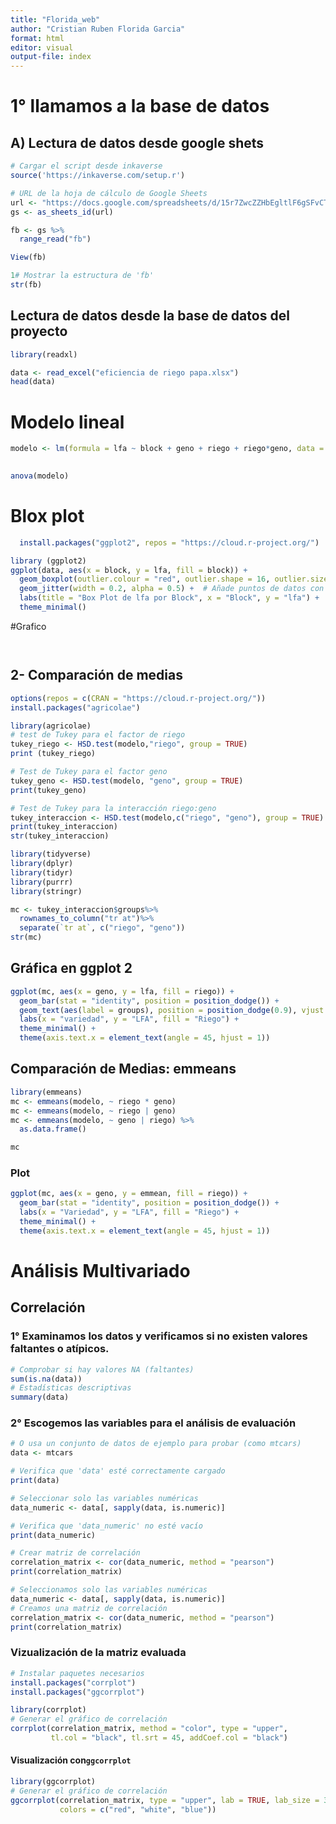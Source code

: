 ```yaml
---
title: "Florida_web"
author: "Cristian Ruben Florida Garcia"
format: html
editor: visual
output-file: index
---
```


# 1° llamamos a la base de datos

## A) Lectura de datos desde google shets

```r
# Cargar el script desde inkaverse
source('https://inkaverse.com/setup.r')

# URL de la hoja de cálculo de Google Sheets
url <- "https://docs.google.com/spreadsheets/d/15r7ZwcZZHbEgltlF6gSFvCTFA-CFzVBWwg3mFlRyKPs/edit?gid=172957346#gid=172957346"
gs <- as_sheets_id(url)

fb <- gs %>%
  range_read("fb")

View(fb)

1# Mostrar la estructura de 'fb'
str(fb)

```

## Lectura de datos desde la base de datos del proyecto

```r
library(readxl)

data <- read_excel("eficiencia de riego papa.xlsx")
head(data)
```

# Modelo lineal

```r
modelo <- lm(formula = lfa ~ block + geno + riego + riego*geno, data = data)
 

anova(modelo)

```

# Blox plot

```r
  install.packages("ggplot2", repos = "https://cloud.r-project.org/")

library (ggplot2)
ggplot(data, aes(x = block, y = lfa, fill = block)) +
  geom_boxplot(outlier.colour = "red", outlier.shape = 16, outlier.size = 2) +  # Personaliza los outliers
  geom_jitter(width = 0.2, alpha = 0.5) +  # Añade puntos de datos con un poco de dispersión
  labs(title = "Box Plot de lfa por Block", x = "Block", y = "lfa") +
  theme_minimal()

```

#Grafico

```r

```

```r

```

## 2- Comparación de medias

```r
options(repos = c(CRAN = "https://cloud.r-project.org/"))
install.packages("agricolae")
```

```r
library(agricolae)
# test de Tukey para el factor de riego
tukey_riego <- HSD.test(modelo,"riego", group = TRUE)
print (tukey_riego)
```

```r
# Test de Tukey para el factor geno
tukey_geno <- HSD.test(modelo, "geno", group = TRUE)
print(tukey_geno)
```

```r
# Test de Tukey para la interacción riego:geno
tukey_interaccion <- HSD.test(modelo,c("riego", "geno"), group = TRUE) 
print(tukey_interaccion)
str(tukey_interaccion)
```

```r
library(tidyverse)
library(dplyr)
library(tidyr)
library(purrr)
library(stringr)
```

```r
mc <- tukey_interaccion$groups%>%
  rownames_to_column("tr at")%>%
  separate(`tr at`, c("riego", "geno"))
str(mc)
```

## Gráfica en ggplot 2

```r
ggplot(mc, aes(x = geno, y = lfa, fill = riego)) + 
  geom_bar(stat = "identity", position = position_dodge()) + 
  geom_text(aes(label = groups), position = position_dodge(0.9), vjust = -0.5) + 
  labs(x = "variedad", y = "LFA", fill = "Riego") + 
  theme_minimal() + 
  theme(axis.text.x = element_text(angle = 45, hjust = 1))
```

## Comparación de Medias: emmeans

```r
library(emmeans)
mc <- emmeans(modelo, ~ riego * geno)
mc <- emmeans(modelo, ~ riego | geno)
mc <- emmeans(modelo, ~ geno | riego) %>% 
  as.data.frame()

mc

```

### Plot

```r
ggplot(mc, aes(x = geno, y = emmean, fill = riego)) +
  geom_bar(stat = "identity", position = position_dodge()) +
  labs(x = "Variedad", y = "LFA", fill = "Riego") +
  theme_minimal() +
  theme(axis.text.x = element_text(angle = 45, hjust = 1))

```

# Análisis Multivariado

## Correlación

### 1° Examinamos los datos y verificamos si no existen valores faltantes o atípicos.

```r
# Comprobar si hay valores NA (faltantes)
sum(is.na(data))
# Estadísticas descriptivas
summary(data)
```

### 2° Escogemos las variables para el análisis de evaluación

```r

# O usa un conjunto de datos de ejemplo para probar (como mtcars)
data <- mtcars

# Verifica que 'data' esté correctamente cargado
print(data)

# Seleccionar solo las variables numéricas
data_numeric <- data[, sapply(data, is.numeric)]

# Verifica que 'data_numeric' no esté vacío
print(data_numeric)

# Crear matriz de correlación
correlation_matrix <- cor(data_numeric, method = "pearson")
print(correlation_matrix)

```

```r
# Seleccionamos solo las variables numéricas
data_numeric <- data[, sapply(data, is.numeric)]
# Creamos una matriz de correlación
correlation_matrix <- cor(data_numeric, method = "pearson")
print(correlation_matrix)

```

### Vizualización de la matriz evaluada

```r
# Instalar paquetes necesarios
install.packages("corrplot")
install.packages("ggcorrplot")

library(corrplot)
# Generar el gráfico de correlación
corrplot(correlation_matrix, method = "color", type = "upper", 
         tl.col = "black", tl.srt = 45, addCoef.col = "black")

```

#### Visualización con`ggcorrplot`

```r
library(ggcorrplot)
# Generar el gráfico de correlación
ggcorrplot(correlation_matrix, type = "upper", lab = TRUE, lab_size = 3,
           colors = c("red", "white", "blue"))

```

